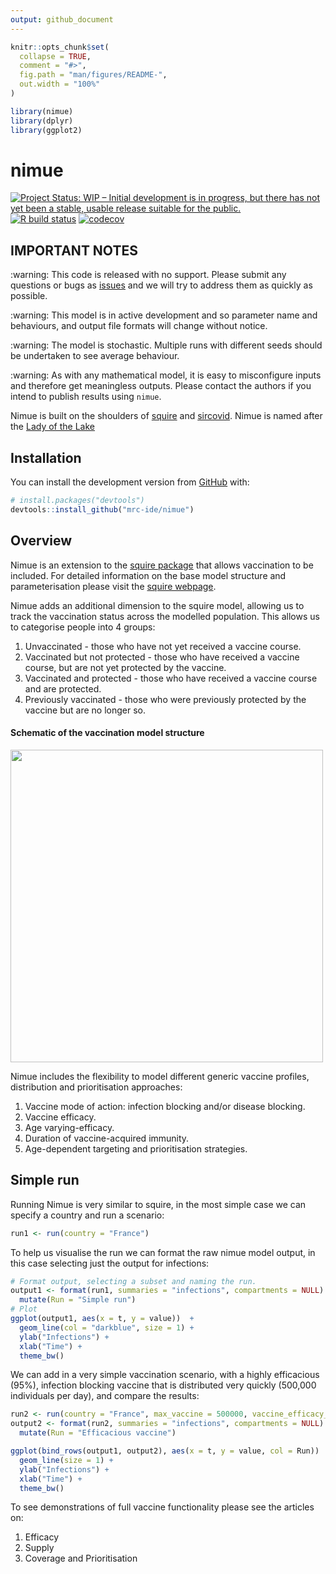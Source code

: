 ```yaml
---
output: github_document
---
```


<!-- README.md is generated from README.Rmd. Please edit that file -->

```r
knitr::opts_chunk$set(
  collapse = TRUE,
  comment = "#>",
  fig.path = "man/figures/README-",
  out.width = "100%"
)

library(nimue)
library(dplyr)
library(ggplot2)
```

# nimue

<!-- badges: start -->
[![Project Status: WIP – Initial development is in progress, but there has not yet been a stable, usable release suitable for the public.](https://www.repostatus.org/badges/latest/wip.svg)](https://www.repostatus.org/#wip)
[![R build status](https://github.com/mrc-ide/nimue/workflows/R-CMD-check/badge.svg)](https://github.com/mrc-ide/nimue/actions)
[![codecov](https://codecov.io/gh/mrc-ide/nimue/branch/master/graph/badge.svg)](https://codecov.io/gh/mrc-ide/nimue)
<!-- badges: end -->

## IMPORTANT NOTES

:warning: This code is released with no support. Please submit any questions or bugs as [issues](https://github.com/mrc-ide/nimue/issues) and we will try to address them as quickly as possible.

:warning: This model is in active development and so parameter name and behaviours, and output file formats will change without notice.

:warning: The model is stochastic. Multiple runs with different seeds should be undertaken to see average behaviour.

:warning: As with any mathematical model, it is easy to misconfigure inputs and therefore get meaningless outputs. Please contact the authors if you intend to publish results using `nimue`.

Nimue is built on the shoulders of [squire](https://mrc-ide.github.io/squire/) and [sircovid](https://mrc-ide.github.io/sircovid/).
Nimue is named after the [Lady of the Lake](https://en.wikipedia.org/wiki/Lady_of_the_Lake)

## Installation

You can install the development version from [GitHub](https://github.com/) with:

``` r
# install.packages("devtools")
devtools::install_github("mrc-ide/nimue")
```

## Overview

Nimue is an extension to the [squire package](https://mrc-ide.github.io/squire/) that allows vaccination to be included.
For detailed information on the base model structure and parameterisation please visit the [squire webpage](https://mrc-ide.github.io/squire/).

Nimue adds an additional dimension to the squire model, allowing us to track the vaccination status across the modelled population. This allows us to categorise
people into 4 groups:

1. Unvaccinated - those who have not yet received a vaccine course.
2. Vaccinated but not protected - those who have received a vaccine course, but are not yet protected by the vaccine.
3. Vaccinated and protected - those who have received a vaccine course and are protected.
4. Previously vaccinated - those who were previously protected by the vaccine but are no longer so.

#### Schematic of the vaccination model structure
<img src="man/figures/structure.png" align="center" width="500" />

Nimue includes the flexibility to model different generic vaccine profiles, distribution and prioritisation approaches:

1. Vaccine mode of action: infection blocking and/or disease blocking.
2. Vaccine efficacy.
3. Age varying-efficacy.
4. Duration of vaccine-acquired immunity.
5. Age-dependent targeting and prioritisation strategies.

## Simple run

Running Nimue is very similar to squire, in the most simple case we can specify a country and run a scenario:

```r
run1 <- run(country = "France")
```

To help us visualise the run we can format the raw nimue model output, in this case selecting just the output for infections:

```r
# Format output, selecting a subset and naming the run.
output1 <- format(run1, summaries = "infections", compartments = NULL) %>%
  mutate(Run = "Simple run")
# Plot
ggplot(output1, aes(x = t, y = value))  +
  geom_line(col = "darkblue", size = 1) +
  ylab("Infections") + 
  xlab("Time") + 
  theme_bw()
```

We can add in a very simple vaccination scenario, with a highly efficacious (95%), infection blocking vaccine that is distributed very quickly (500,000 individuals per day), and compare the results:

```r
run2 <- run(country = "France", max_vaccine = 500000, vaccine_efficacy_infection = rep(0.95, 17))
output2 <- format(run2, summaries = "infections", compartments = NULL) %>%
  mutate(Run = "Efficacious vaccine")

ggplot(bind_rows(output1, output2), aes(x = t, y = value, col = Run))  +
  geom_line(size = 1) +
  ylab("Infections") + 
  xlab("Time") + 
  theme_bw()
```

To see demonstrations of full vaccine functionality please see the articles on:

1. Efficacy
2. Supply
3. Coverage and Prioritisation

